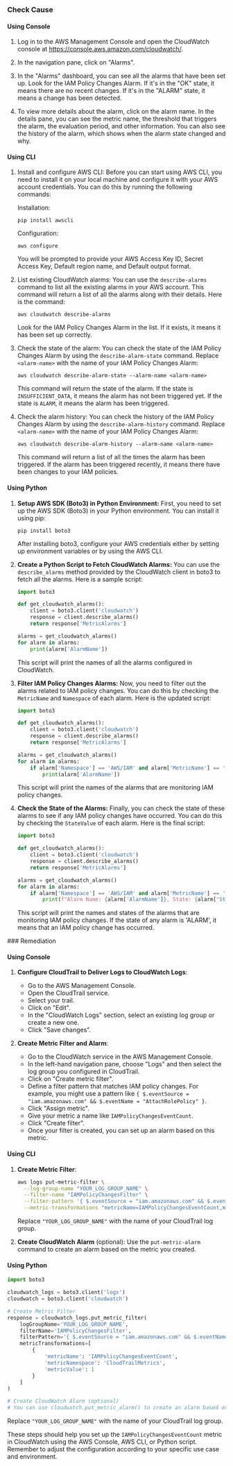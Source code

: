 

<Tabs><Tab title='Cause'>
### Check Cause

#### Using Console

1. Log in to the AWS Management Console and open the CloudWatch console at https://console.aws.amazon.com/cloudwatch/.

2. In the navigation pane, click on "Alarms".

3. In the "Alarms" dashboard, you can see all the alarms that have been set up. Look for the IAM Policy Changes Alarm. If it's in the "OK" state, it means there are no recent changes. If it's in the "ALARM" state, it means a change has been detected.

4. To view more details about the alarm, click on the alarm name. In the details pane, you can see the metric name, the threshold that triggers the alarm, the evaluation period, and other information. You can also see the history of the alarm, which shows when the alarm state changed and why.

#### Using CLI

1. Install and configure AWS CLI: Before you can start using AWS CLI, you need to install it on your local machine and configure it with your AWS account credentials. You can do this by running the following commands:

   Installation:
   ```
   pip install awscli
   ```
   Configuration:
   ```
   aws configure
   ```
   You will be prompted to provide your AWS Access Key ID, Secret Access Key, Default region name, and Default output format.

2. List existing CloudWatch alarms: You can use the `describe-alarms` command to list all the existing alarms in your AWS account. This command will return a list of all the alarms along with their details. Here is the command:

   ```
   aws cloudwatch describe-alarms
   ```
   Look for the IAM Policy Changes Alarm in the list. If it exists, it means it has been set up correctly.

3. Check the state of the alarm: You can check the state of the IAM Policy Changes Alarm by using the `describe-alarm-state` command. Replace `<alarm-name>` with the name of your IAM Policy Changes Alarm:

   ```
   aws cloudwatch describe-alarm-state --alarm-name <alarm-name>
   ```
   This command will return the state of the alarm. If the state is `INSUFFICIENT_DATA`, it means the alarm has not been triggered yet. If the state is `ALARM`, it means the alarm has been triggered.

4. Check the alarm history: You can check the history of the IAM Policy Changes Alarm by using the `describe-alarm-history` command. Replace `<alarm-name>` with the name of your IAM Policy Changes Alarm:

   ```
   aws cloudwatch describe-alarm-history --alarm-name <alarm-name>
   ```
   This command will return a list of all the times the alarm has been triggered. If the alarm has been triggered recently, it means there have been changes to your IAM policies.

#### Using Python

1. **Setup AWS SDK (Boto3) in Python Environment:**
   First, you need to set up the AWS SDK (Boto3) in your Python environment. You can install it using pip:
   ```
   pip install boto3
   ```
   After installing boto3, configure your AWS credentials either by setting up environment variables or by using the AWS CLI.

2. **Create a Python Script to Fetch CloudWatch Alarms:**
   You can use the `describe_alarms` method provided by the CloudWatch client in boto3 to fetch all the alarms. Here is a sample script:
   ```python
   import boto3

   def get_cloudwatch_alarms():
       client = boto3.client('cloudwatch')
       response = client.describe_alarms()
       return response['MetricAlarms']

   alarms = get_cloudwatch_alarms()
   for alarm in alarms:
       print(alarm['AlarmName'])
   ```
   This script will print the names of all the alarms configured in CloudWatch.

3. **Filter IAM Policy Changes Alarms:**
   Now, you need to filter out the alarms related to IAM policy changes. You can do this by checking the `MetricName` and `Namespace` of each alarm. Here is the updated script:
   ```python
   import boto3

   def get_cloudwatch_alarms():
       client = boto3.client('cloudwatch')
       response = client.describe_alarms()
       return response['MetricAlarms']

   alarms = get_cloudwatch_alarms()
   for alarm in alarms:
       if alarm['Namespace'] == 'AWS/IAM' and alarm['MetricName'] == 'PolicyChanges':
           print(alarm['AlarmName'])
   ```
   This script will print the names of the alarms that are monitoring IAM policy changes.

4. **Check the State of the Alarms:**
   Finally, you can check the state of these alarms to see if any IAM policy changes have occurred. You can do this by checking the `StateValue` of each alarm. Here is the final script:
   ```python
   import boto3

   def get_cloudwatch_alarms():
       client = boto3.client('cloudwatch')
       response = client.describe_alarms()
       return response['MetricAlarms']

   alarms = get_cloudwatch_alarms()
   for alarm in alarms:
       if alarm['Namespace'] == 'AWS/IAM' and alarm['MetricName'] == 'PolicyChanges':
           print(f"Alarm Name: {alarm['AlarmName']}, State: {alarm['StateValue']}")
   ```
   This script will print the names and states of the alarms that are monitoring IAM policy changes. If the state of any alarm is 'ALARM', it means that an IAM policy change has occurred.

</Tab>

<Tab title='Remediation'>
### Remediation

#### Using Console

1. **Configure CloudTrail to Deliver Logs to CloudWatch Logs**:
   - Go to the AWS Management Console.
   - Open the CloudTrail service.
   - Select your trail.
   - Click on "Edit".
   - In the "CloudWatch Logs" section, select an existing log group or create a new one.
   - Click "Save changes".

2. **Create Metric Filter and Alarm**:
   - Go to the CloudWatch service in the AWS Management Console.
   - In the left-hand navigation pane, choose "Logs" and then select the log group you configured in CloudTrail.
   - Click on "Create metric filter".
   - Define a filter pattern that matches IAM policy changes. For example, you might use a pattern like `{ $.eventSource = "iam.amazonaws.com" && $.eventName = "AttachRolePolicy" }`.
   - Click "Assign metric".
   - Give your metric a name like `IAMPolicyChangesEventCount`.
   - Click "Create filter".
   - Once your filter is created, you can set up an alarm based on this metric.

#### Using CLI

1. **Create Metric Filter**:
   ```bash
   aws logs put-metric-filter \
     --log-group-name "YOUR_LOG_GROUP_NAME" \
     --filter-name "IAMPolicyChangesFilter" \
     --filter-pattern '{ $.eventSource = "iam.amazonaws.com" && $.eventName = "AttachRolePolicy" }' \
     --metric-transformations "metricName=IAMPolicyChangesEventCount,metricNamespace=CloudTrailMetrics,metricValue=1"
   ```
   Replace `"YOUR_LOG_GROUP_NAME"` with the name of your CloudTrail log group.

2. **Create CloudWatch Alarm** (optional):
   Use the `put-metric-alarm` command to create an alarm based on the metric you created.

#### Using Python

```python
import boto3

cloudwatch_logs = boto3.client('logs')
cloudwatch = boto3.client('cloudwatch')

# Create Metric Filter
response = cloudwatch_logs.put_metric_filter(
    logGroupName='YOUR_LOG_GROUP_NAME',
    filterName='IAMPolicyChangesFilter',
    filterPattern='{ $.eventSource = "iam.amazonaws.com" && $.eventName = "AttachRolePolicy" }',
    metricTransformations=[
        {
            'metricName': 'IAMPolicyChangesEventCount',
            'metricNamespace': 'CloudTrailMetrics',
            'metricValue': 1
        }
    ]
)

# Create CloudWatch Alarm (optional)
# You can use cloudwatch.put_metric_alarm() to create an alarm based on the metric
```

Replace `"YOUR_LOG_GROUP_NAME"` with the name of your CloudTrail log group.

These steps should help you set up the `IAMPolicyChangesEventCount` metric in CloudWatch using the AWS Console, AWS CLI, or Python script. Remember to adjust the configuration according to your specific use case and environment.

</Tab>
</Tabs>